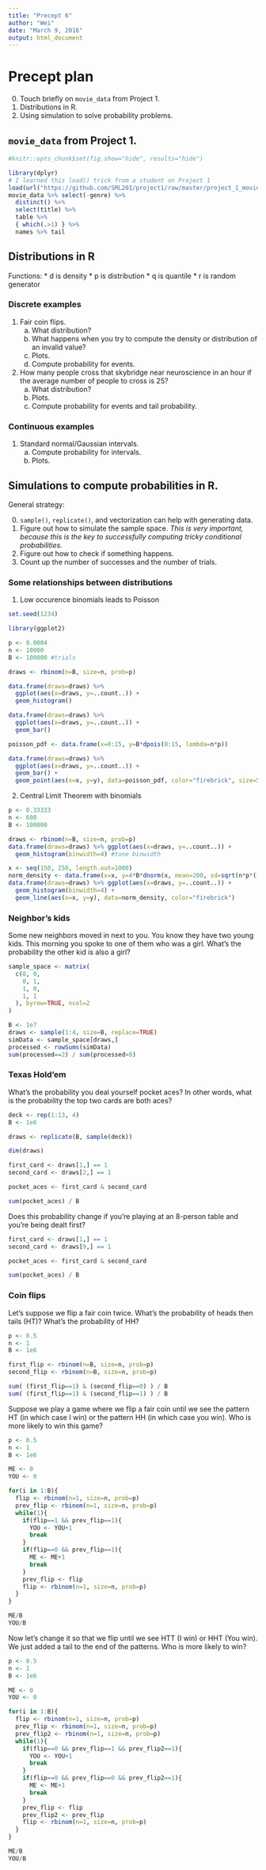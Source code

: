 ```yaml
---
title: "Precept 6"
author: "Wei"
date: "March 9, 2016"
output: html_document
---
```


# Precept plan

0. Touch briefly on `movie_data` from Project 1.
1. Distributions in R.
2. Using simulation to solve probability problems.



## `movie_data` from Project 1.

```r
#knitr::opts_chunk$set(fig.show="hide", results="hide")

library(dplyr)
# I learned this load() trick from a student on Project 1
load(url("https://github.com/SML201/project1/raw/master/project_1_movie_data.RData"))
movie_data %>% select(-genre) %>%
  distinct() %>%
  select(title) %>%
  table %>%
  { which(.>1) } %>%
  names %>% tail
```


## Distributions in R

Functions:
* d is density
* p is distribution
* q is quantile
* r is random generator

### Discrete examples

1. Fair coin flips.
    a. What distribution?
    b. What happens when you try to compute the density or distribution of an invalid value?
    c. Plots.
    d. Compute probability for events.

2. How many people cross that skybridge near neuroscience in an hour if the average number of people to cross is 25?
    a. What distribution?
    b. Plots.
    d. Compute probability for events and tail probability.
    
### Continuous examples

1. Standard normal/Gaussian intervals.
    a. Compute probability for intervals.
    b. Plots.

## Simulations to compute probabilities in R.

General strategy:

0. `sample()`, `replicate()`, and vectorization can help with generating data.
1. Figure out how to simulate the sample space. *This is very important, because this is the key to successfully computing tricky conditional probabilities.*
2. Figure out how to check if something happens.
3. Count up the number of successes and the number of trials.

### Some relationships between distributions

1. Low occurence binomials leads to Poisson
```r
set.seed(1234)

library(ggplot2)

p <- 0.0004
n <- 10000
B <- 100000 #trials

draws <- rbinom(n=B, size=n, prob=p)

data.frame(draws=draws) %>% 
  ggplot(aes(x=draws, y=..count..)) +
  geom_histogram()

data.frame(draws=draws) %>% 
  ggplot(aes(x=draws, y=..count..)) +
  geom_bar()

poisson_pdf <- data.frame(x=0:15, y=B*dpois(0:15, lambda=n*p))

data.frame(draws=draws) %>% 
  ggplot(aes(x=draws, y=..count..)) +
  geom_bar() + 
  geom_point(aes(x=x, y=y), data=poisson_pdf, color="firebrick", size=5)
```

2. Central Limit Theorem with binomials

```r
p <- 0.33333
n <- 600
B <- 100000

draws <- rbinom(n=B, size=n, prob=p)
data.frame(draws=draws) %>% ggplot(aes(x=draws, y=..count..)) +
  geom_histogram(binwidth=4) #tune binwidth

x <- seq(150, 250, length.out=1000)
norm_density <- data.frame(x=x, y=4*B*dnorm(x, mean=200, sd=sqrt(n*p*(1-p))))
data.frame(draws=draws) %>% ggplot(aes(x=draws, y=..count..)) +
  geom_histogram(binwidth=4) +
  geom_line(aes(x=x, y=y), data=norm_density, color="firebrick")
```

### Neighbor's kids

Some new neighbors moved in next to you. You know they have two young kids. This morning you spoke to one of them who was a girl. What's the probability the other kid is also a girl?

```r
sample_space <- matrix(
  c(0, 0,
    0, 1,
    1, 0,
    1, 1
  ), byrow=TRUE, ncol=2
)

B <- 1e7
draws <- sample(1:4, size=B, replace=TRUE)
simData <- sample_space[draws,]
processed <- rowSums(simData)
sum(processed==2) / sum(processed>0)
```

### Texas Hold'em

What's the probability you deal yourself pocket aces? In other words, what is the probability the top two cards are both aces?

```r
deck <- rep(1:13, 4)
B <- 1e6

draws <- replicate(B, sample(deck))

dim(draws)

first_card <- draws[1,] == 1
second_card <- draws[2,] == 1

pocket_aces <- first_card & second_card

sum(pocket_aces) / B
```

Does this probability change if you're playing at an 8-person table and you're being dealt first?

```r
first_card <- draws[1,] == 1
second_card <- draws[9,] == 1

pocket_aces <- first_card & second_card

sum(pocket_aces) / B
```


### Coin flips

Let's suppose we flip a fair coin twice. What's the probability of heads then tails (HT)? What's the probability of HH?

```r
p <- 0.5
n <- 1
B <- 1e6

first_flip <- rbinom(n=B, size=n, prob=p)
second_flip <- rbinom(n=B, size=n, prob=p)

sum( (first_flip==1) & (second_flip==0) ) / B
sum( (first_flip==1) & (second_flip==1) ) / B
```

Suppose we play a game where we flip a fair coin until we see the pattern HT (in which case I win) or the pattern HH (in which case you win). Who is more likely to win this game?

```r
p <- 0.5
n <- 1
B <- 1e6

ME <- 0
YOU <- 0

for(i in 1:B){
  flip <- rbinom(n=1, size=n, prob=p)
  prev_flip <- rbinom(n=1, size=n, prob=p)
  while(1){
    if(flip==1 && prev_flip==1){
      YOU <- YOU+1
      break
    }
    if(flip==0 && prev_flip==1){
      ME <- ME+1
      break
    }
    prev_flip <- flip
    flip <- rbinom(n=1, size=n, prob=p)
  }
}

ME/B
YOU/B
```

Now let's change it so that we flip until we see HTT (I win) or HHT (You win). We just added a tail to the end of the patterns. Who is more likely to win?

```r
p <- 0.5
n <- 1
B <- 1e6

ME <- 0
YOU <- 0

for(i in 1:B){
  flip <- rbinom(n=1, size=n, prob=p)
  prev_flip <- rbinom(n=1, size=n, prob=p)
  prev_flip2 <- rbinom(n=1, size=n, prob=p)
  while(1){
    if(flip==0 && prev_flip==1 && prev_flip2==1){
      YOU <- YOU+1
      break
    }
    if(flip==0 && prev_flip==0 && prev_flip2==1){
      ME <- ME+1
      break
    }
    prev_flip <- flip
    prev_flip2 <- prev_flip
    flip <- rbinom(n=1, size=n, prob=p)
  }
}

ME/B
YOU/B
```